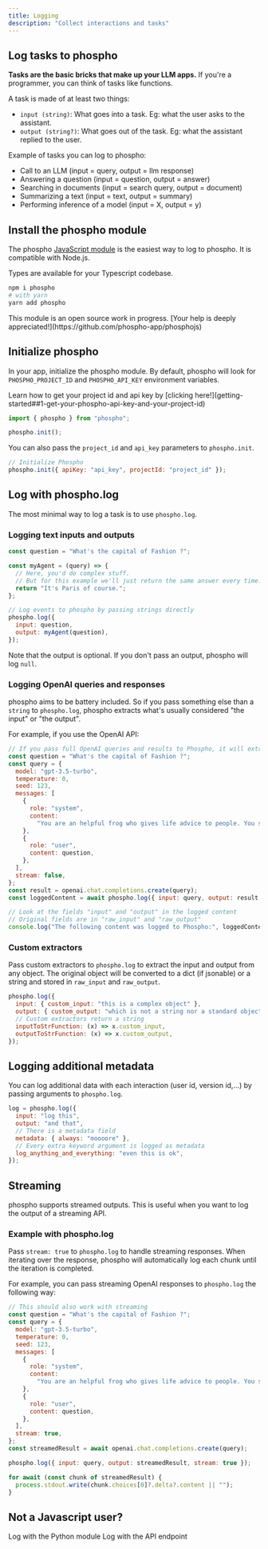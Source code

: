 ```yaml
---
title: Logging
description: "Collect interactions and tasks"
---
```


## Log tasks to phospho

**Tasks are the basic bricks that make up your LLM apps.** If you're a programmer, you can think of tasks like functions.

A task is made of at least two things:

- `input (string)`: What goes into a task. Eg: what the user asks to the assistant.
- `output (string?)`: What goes out of the task. Eg: what the assistant replied to the user.

Example of tasks you can log to phospho:

- Call to an LLM (input = query, output = llm response)
- Answering a question (input = question, output = answer)
- Searching in documents (input = search query, output = document)
- Summarizing a text (input = text, output = summary)
- Performing inference of a model (input = X, output = y)

## Install the phospho module

The phospho [JavaScript module](https://www.npmjs.com/package/phospho) is the easiest way to log to phospho. It is compatible with Node.js.

Types are available for your Typescript codebase.

```bash
npm i phospho
# with yarn
yarn add phospho
```

<Info>
  This module is an open source work in progress. [Your help is deeply
  appreciated!](https://github.com/phospho-app/phosphojs)
</Info>

## Initialize phospho

In your app, initialize the phospho module. By default, phospho will look for `PHOSPHO_PROJECT_ID` and `PHOSPHO_API_KEY` environment variables.

<Tip>
  Learn how to get your project id and api key by [clicking
  here!](getting-started##1-get-your-phospho-api-key-and-your-project-id)
</Tip>

```javascript
import { phospho } from "phospho";

phospho.init();
```

You can also pass the `project_id` and `api_key` parameters to `phospho.init`.

```javascript
// Initialize Phospho
phospho.init({ apiKey: "api_key", projectId: "project_id" });
```

## Log with phospho.log

The most minimal way to log a task is to use `phospho.log`.

### Logging text inputs and outputs

```javascript
const question = "What's the capital of Fashion ?";

const myAgent = (query) => {
  // Here, you'd do complex stuff.
  // But for this example we'll just return the same answer every time.
  return "It's Paris of course.";
};

// Log events to phospho by passing strings directly
phospho.log({
  input: question,
  output: myAgent(question),
});
```

Note that the output is optional. If you don't pass an output, phospho will log `null`.

### Logging OpenAI queries and responses

phospho aims to be battery included. So if you pass something else than a `string` to `phospho.log`, phospho extracts what's usually considered "the input" or "the output".

For example, if you use the OpenAI API:

```javascript
// If you pass full OpenAI queries and results to Phospho, it will extract the input and output for you.
const question = "What's the capital of Fashion ?";
const query = {
  model: "gpt-3.5-turbo",
  temperature: 0,
  seed: 123,
  messages: [
    {
      role: "system",
      content:
        "You are an helpful frog who gives life advice to people. You say *ribbit* at the end of each sentence and make other frog noises in between. You answer shortly in less than 50 words.",
    },
    {
      role: "user",
      content: question,
    },
  ],
  stream: false,
};
const result = openai.chat.completions.create(query);
const loggedContent = await phospho.log({ input: query, output: result });

// Look at the fields "input" and "output" in the logged content
// Original fields are in "raw_input" and "raw_output"
console.log("The following content was logged to Phospho:", loggedContent);
```

### Custom extractors

Pass custom extractors to `phospho.log` to extract the input and output from any object. The original object will be converted to a dict (if jsonable) or a string and stored in `raw_input` and `raw_output`.

```javascript
phospho.log({
  input: { custom_input: "this is a complex object" },
  output: { custom_output: "which is not a string nor a standard object" },
  // Custom extractors return a string
  inputToStrFunction: (x) => x.custom_input,
  outputToStrFunction: (x) => x.custom_output,
});
```

## Logging additional metadata

You can log additional data with each interaction (user id, version id,...) by passing arguments to `phospho.log`.

```javascript
log = phospho.log({
  input: "log this",
  output: "and that",
  // There is a metadata field
  metadata: { always: "moooore" },
  // Every extra keyword argument is logged as metadata
  log_anything_and_everything: "even this is ok",
});
```

## Streaming

phospho supports streamed outputs. This is useful when you want to log the output of a streaming API.

### Example with phospho.log

Pass `stream: true` to `phospho.log` to handle streaming responses. When iterating over the response, phospho will automatically log each chunk until the iteration is completed.

For example, you can pass streaming OpenAI responses to `phospho.log` the following way:

```javascript
// This should also work with streaming
const question = "What's the capital of Fashion ?";
const query = {
  model: "gpt-3.5-turbo",
  temperature: 0,
  seed: 123,
  messages: [
    {
      role: "system",
      content:
        "You are an helpful frog who gives life advice to people. You say *ribbit* at the end of each sentence and make other frog noises in between. You answer shortly in less than 50 words.",
    },
    {
      role: "user",
      content: question,
    },
  ],
  stream: true,
};
const streamedResult = await openai.chat.completions.create(query);

phospho.log({ input: query, output: streamedResult, stream: true });

for await (const chunk of streamedResult) {
  process.stdout.write(chunk.choices[0]?.delta?.content || "");
}
```

## Not a Javascript user?

<CardGroup>
  <Card title="Python" icon="python" href="python">
    Log with the Python module
  </Card>
  <Card title="API" icon="webhook" href="api-reference/introduction">
    Log with the API endpoint
  </Card>
</CardGroup>

